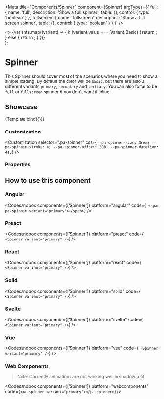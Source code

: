 
<Meta
  title="Components/Spinner"
  component={Spinner}
  argTypes={{
    full: {
      name: 'full',
      description: 'Show a full spinner',
      table: {},
      control: {
        type: 'boolean'
      }
    },
    fullscreen: {
      name: 'fullscreen',
      description: 'Show a full screen spinner',
      table: {},
      control: {
        type: 'boolean'
      }
    }
  }}
/>

  <div>
    <>
      {variants.map((variant) => {
        if (variant.value === Variant.Basic) {
          return <Spinner key={variant.key} {...args} variant={variant.value} />;
        } else {
          return <Spinner key={variant.key} variant={variant.value} />;
        }
      })}
    </>
  </div>
);

# Spinner

This Spinner should cover most of the scenarios where you need to show a simple loading.
By default the color will be `basic`, but there are also 3 different variants `primary`, `secondary` and `tertiary`.
You can also force to be `full` or `fullscreen` spinner if you don't want it inline.

## Showcase

<Canvas>
  <Story
    name="Default"
    args={{
      full: false,
      fullscreen: false
    }}
  >
    {Template.bind({})}
  </Story>
</Canvas>

### Customization

<Customization
  selector=".pa-spinner"
  css={`
    --pa-spinner-size: 3rem;
    --pa-spinner-stroke: 4;
    --pa-spinner-offset: 200;
    --pa-spinner-duration: 4s;
  `}
/>

### Properties

<ArgsTable story="Default" of={Spinner} />

## How to use this component

### Angular

<Codesandbox
  components={['Spinner']}
  platform="angular"
  code={`
    <span pa-spinner variant="primary"></span>`}
/>

### Preact

<Codesandbox
  components={['Spinner']}
  platform="preact"
  code={`
  <Spinner variant="primary" />`}
/>

### React

<Codesandbox
  components={['Spinner']}
  platform="react"
  code={`
  <Spinner variant="primary" />`}
/>

### Solid

<Codesandbox
  components={['Spinner']}
  platform="solid"
  code={`
  <Spinner variant="primary" />`}
/>

### Svelte

<Codesandbox
  components={['Spinner']}
  platform="svelte"
  code={`
  <Spinner variant="primary" />`}
/>

### Vue

<Codesandbox
  components={['Spinner']}
  platform="vue"
  code={`
  <Spinner variant="primary" />`}
/>

### Web Components

> Note: Currently animations are not working well in shadow root

<Codesandbox components={['Spinner']} platform="webcomponents" code={`<pa-spinner variant="primary"></pa-spinner>`} />
